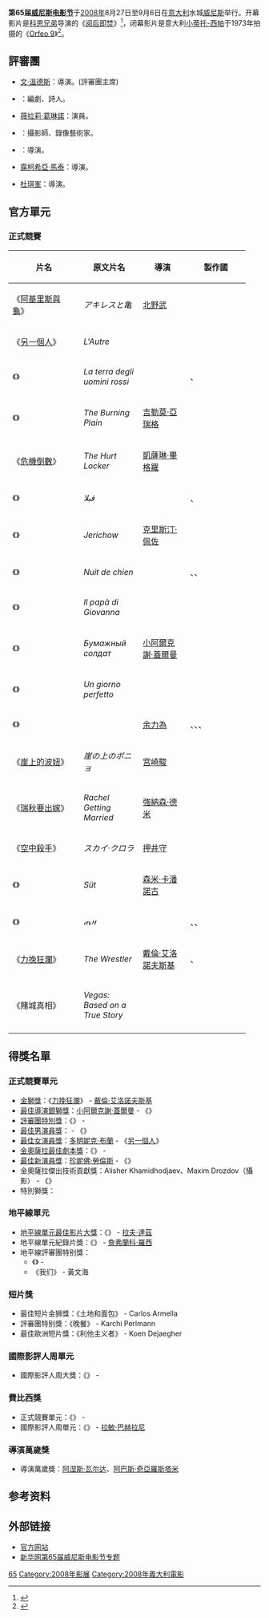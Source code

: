 {{noteTA
|T=zh-hans:第65届威尼斯电影节;zh-hk:第65屆威尼斯影展;zh-tw:第65屆威尼斯影展;
|G1=Movie
|G2=Show
|1=zh-hans:威尼斯电影节;zh-hk:威尼斯影展;zh-tw:威尼斯影展;
}}
{{Infobox Film Festival
| name           = 第65屆威尼斯影展
| image          = 
| caption        = 
| opening        = 
| closing        = 
| location       = {{ITA}}[[威尼斯|威尼斯]]
| founded        = 1932
| awardsreceived = 
| awards         = [[金獅獎|金獅獎]]
| host           = 
| number         = 
| date           = 2008年8月27日至9月6日
| website        = http://www.labiennale.org/en/cinema/
| chronology     = 威尼斯影展
| preceded_by    = [[第64届威尼斯國際电影节|第64屆]]
| followed_by    = [[第66屆威尼斯影展|第66屆]]
}}	

'''第65届[[威尼斯电影节|威尼斯电影节]]'''于[[2008年电影|2008年]]8月27日至9月6日在[[意大利|意大利]]水城[[威尼斯|威尼斯]]举行。开幕影片是[[科恩兄弟|科恩兄弟]]导演的《[[阅后即焚|阅后即焚]]》<ref>{{Cite web |url=http://news.xinhuanet.com/ent/2008-08/24/content_9675752.htm |title=第65届威尼斯电影节开幕影片《阅后即焚》 |accessdate=2008-09-07 |archive-date=2008-09-07 |archive-url=https://web.archive.org/web/20080907131443/http://news.xinhuanet.com/ent/2008-08/24/content_9675752.htm |dead-url=no }}</ref>，闭幕影片是意大利[[小蒂托-西帕|小蒂托-西帕]]于1973年拍摄的《[[Orfeo_9|Orfeo 9]]》<ref>{{Cite web |url=http://news.xinhuanet.com/ent/2008-08/24/content_9675751.htm |title=第65届威尼斯电影节闭幕影片《Orfeo 9》 |accessdate=2008-09-07 |archive-date=2008-09-07 |archive-url=https://web.archive.org/web/20080907131250/http://news.xinhuanet.com/ent/2008-08/24/content_9675751.htm |dead-url=no }}</ref>。

== 評審團 ==
*{{flagicon|Germany}}[[文·溫德斯|文·溫德斯]]：導演。(評審團主席)
*{{flagicon|Russia}}{{link-en|尤里·阿拉寶夫|Yuri Arabov}}：編劇、詩人。
*{{flagicon|Italy}}[[薇拉莉·葛琳諾|薇拉莉·葛琳諾]]：演員。
*{{flagicon|UK}}{{link-en|道格拉斯·高登|Douglas Gordon}}：攝影師、錄像藝術家。
*{{flagicon|USA}}{{link-en|約翰·藍迪斯|John Landis}}：導演。
*{{flagicon|Argentina}}[[露柯希亞·馬泰|露柯希亞·馬泰]]：導演。
*{{flagicon|Hong Kong}}[[杜琪峯|杜琪峯]]：導演。

== 官方單元 ==
=== 正式競賽 ===
{| class="sortable wikitable" width="90%" cellpadding="5"
|-
!scope="col" width="30%"| 片名
!scope="col" width="25%"| 原文片名
!scope="col" width="20%"| 導演
!scope="col" width="30%"| 製作國
|-
| 《[[阿基里斯與烏龜_(電影)|阿基里斯與龜]]》 || ''アキレスと亀'' || [[北野武|北野武]] || {{JPN}}
|-
| 《[[另一個人_(電影)|另一個人]]》 || ''L'Autre'' || {{link-fr|派翠克·馬力歐·貝納赫|Patrick Mario Bernard}}<br>{{link-fr|皮耶·特伊維迪奇|Pierre Trividic}} || {{FRA}}
|-
| 《{{link-it|看鳥人|La terra degli uomini rossi}}》 || ''La terra degli uomini rossi'' || {{link-it|馬可·貝契斯|Marco Bechis}} || {{ITA}}、{{BRA}}
|-
| 《{{link-en|愛火燎原|The Burning Plain}}》 || ''The Burning Plain'' || [[吉勒莫·亞瑞格|吉勒莫·亞瑞格]] || {{USA}}
|-
| 《[[危機倒數|危機倒數]]》 || ''The Hurt Locker'' || [[凱薩琳·畢格羅|凱薩琳·畢格羅]] || {{USA}}
|-
| 《{{link-en|孤島 (2008年電影)|Inland|孤島}}》 || ''قبلا‎'' || {{link-fr|塔利克·特其亞|Tariq Teguia}} || {{ALG}}、{{FRA}}
|-
| 《{{link-de|愛在愛情空窗期|Jerichow (Film)}}》 || ''Jerichow'' || [[克里斯蒂安·佩措爾德_(導演)|克里斯汀·佩佐]] || {{GER}}
|-
| 《{{link-fr|這一夜|Nuit de chien}}》 || ''Nuit de chien'' || {{link-de|華納·雪洛特|Werner Schroeter}} || {{FRA}}、{{GER}}、{{POR}}
|-
| 《{{link-it|喬凡娜的父親|Il papà di Giovanna}}》 || ''Il papà di Giovanna'' || {{link-it|普皮·艾瓦帝|Pupi Avati}} || {{ITA}}
|-
| 《{{link-ru|紙士兵|Бумажный солдат}}》 || ''Бумажный солдат'' || [[小阿爾克謝·蓋爾曼|小阿爾克謝·蓋爾曼]] || {{RUS}}
|-
| 《{{link-it|完美的一天 (2008年電影)|Un giorno perfetto (film 2008)|完美的一天}}》 || ''Un giorno perfetto'' || {{link-it|佛森·歐茲派特|Ferzan Özpetek}} || {{ITA}}
|-
|colspan=2 | 《{{link-it|蕩寇|Plastic City (film)}}》 || [[余力為|余力為]] || {{HKG}}、{{BRA}}、{{CHN}}、{{JPN}}
|-
| 《[[崖上的波妞|崖上的波妞]]》 || ''崖の上のポニョ'' || [[宮崎駿|宮崎駿]] || {{JPN}}
|-
| 《[[瑞秋要出嫁|瑞秋要出嫁]]》 || ''Rachel Getting Married'' || [[強納森·德米|強納森·德米]] || {{USA}}
|-
| 《[[空中殺手|空中殺手]]》 || ''スカイ·クロラ'' || [[押井守|押井守]] || {{JPN}}
|-
| 《{{link-tr|乳 (電影)|Süt (film)|乳}}》 || ''Süt'' || [[森米·卡潘諾古|森米·卡潘諾古]] || {{TUR}}
|-
| 《{{link-en|露水 (2008年電影)|Teza (film)|露水}}》 || ''ጤዛ'' || {{link-en|海爾·格里瑪|Haile Gerima}} || {{ETH}}、{{GER}}、{{FRA}}
|-style="background:#FFDEAD;"
| 《[[力挽狂瀾|力挽狂瀾]]》 || ''The Wrestler'' || [[戴倫·艾洛諾夫斯基|戴倫·艾洛諾夫斯基]] || {{USA}}、{{FRA}}
|-
| 《賭城真相》 || ''Vegas: Based on a True Story'' || {{link-en|阿米爾·納德瑞|Amir Naderi}} || {{USA}}
|-
|}

== 得獎名單 ==
=== 正式競賽單元 ===
*[[金獅獎|金獅獎]]：《[[力挽狂瀾|力挽狂瀾]]》 - [[戴倫·艾洛諾夫斯基|戴倫·艾洛諾夫斯基]]
*[[銀獅獎_(電影)|最佳導演銀獅獎]]：[[小阿爾克謝·蓋爾曼|小阿爾克謝·蓋爾曼]] - 《{{link-ru|紙士兵|Бумажный солдат}}》
*[[威尼斯影展評審團特別獎|評審團特別獎]]：《{{link-en|露水 (2008年電影)|Teza (film)|露水}}》 - {{link-en|海爾·格里瑪|Haile Gerima}}
*[[沃爾庇杯最佳男演員獎|最佳男演員獎]]：{{link-it|希維歐·奧蘭多|Silvio Orlando}} - 《{{link-it|喬凡娜的父親|Il papà di Giovanna}}》
*[[威尼斯影展最佳女演員獎|最佳女演員獎]]：[[多明妮克·布蘭|多明妮克·布蘭]] - 《[[另一個人_(電影)|另一個人]]》
*[[威尼斯影展最佳劇本獎|金奧薩拉最佳劇本獎]]：《{{link-en|露水 (2008年電影)|Teza (film)|露水}}》 - {{link-en|海爾·格里瑪|Haile Gerima}}
*[[馬切洛·馬斯楚安尼獎|最佳新演員獎]]：[[珍妮佛·勞倫斯|珍妮佛·勞倫斯]] - 《{{link-en|愛火燎原|The Burning Plain}}》
*金奧薩拉傑出技術貢獻獎：Alisher Khamidhodjaev、Maxim Drozdov（攝影） - 《{{link-ru|紙士兵|Бумажный солдат}}》
*特別獅獎：{{link-de|華納·雪洛特|Werner Schroeter}}

=== 地平線單元 === 
*[[地平線獎|地平線單元最佳影片大獎]]：《{{link-en|憂鬱症 (2008年電影)|Melancholia (2008 film)|憂鬱症}}》 - [[拉夫·達茲|拉夫·達茲]]
*地平線單元紀錄片獎：《{{link-it|海平面下|Below Sea Level}}》 - [[詹弗蘭科·羅西|詹弗蘭科·羅西]]
*地平線評審團特别獎：
**《{{link-en|湖|Un Lac}}》 - {{link-en|菲利普-格朗德里厄|Philippe Grandrieux}}
**《我们》 - 黃文海

=== 短片獎 === 
*最佳短片金狮獎：《土地和面包》 - Carlos Armella
*評審團特别獎：《晚餐》 - Karchi Perlmann
*最佳歐洲短片獎：《利他主义者》 - Koen Dejaegher

=== 國際影評人周單元 ===
*國際影評人周大獎：《{{link-fr|學徒|L'Apprenti (film)}}》 - {{link-en|山繆·科拉戴|Samuel Collardey}}

=== 費比西獎 ===
*正式競賽單元：《{{link-en|孤島 (2008年電影)|Inland|孤島}}》 -  {{link-fr|塔利克·特其亞|Tariq Teguia}}
*國際影評人周單元：《{{le|再見索羅|Goodbye Solo (film)}}》 - [[拉敏·巴赫拉尼|拉敏·巴赫拉尼]]

=== 導演萬歲獎 ===
*導演萬歲獎：[[阿涅斯·瓦尔达|阿涅斯·瓦尔达]]、[[阿巴斯·奇亞羅斯塔米|阿巴斯·奇亞羅斯塔米]]

==参考资料==
{{reflist}}

==外部链接==
*[http://www.labiennale.org/en/cinema/ 官方网站]{{Wayback|url=http://www.labiennale.org/en/cinema/ |date=20110219215001 }}
*[http://news.xinhuanet.com/ent/2008-08/26/content_9714828.htm 新华网第65届威尼斯电影节专题]{{Wayback|url=http://news.xinhuanet.com/ent/2008-08/26/content_9714828.htm |date=20080907034012 }}

{{s-start|header=[[威尼斯国际电影节|威尼斯国际电影节]]]}}
{{s-bef|before = [[第64届威尼斯国际电影节|第64届威尼斯国际电影节]]}}
{{s-ttl|title = 第65届威尼斯国际电影节
| year = 2008}}
{{s-aft|after  = [[第66屆威尼斯影展|第66屆威尼斯影展]]}}
{{s-end}}


{{威尼斯电影节}}

[[Category:威尼斯电影节|65]]
[[Category:2008年影展|Category:2008年影展]]
[[Category:2008年義大利電影|Category:2008年義大利電影]]